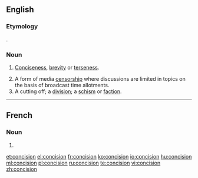==English==

===Etymology===
{{bor|en|fr|concision}}.

===Noun===
{{en-noun|~}}

# {{lb|en|somewhat|rare}} [[conciseness|Conciseness]], [[brevity]] or [[terseness]].
# A form of media [[censorship]] where discussions are limited in topics on the basis of broadcast time allotments.
# A cutting off; a [[division]]; a [[schism]] or [[faction]].
#: {{rfquotek|South}}

----

==French==

===Noun===
{{fr-noun|f}}

# {{l|en|concision}}

[[et:concision]]
[[el:concision]]
[[fr:concision]]
[[ko:concision]]
[[io:concision]]
[[hu:concision]]
[[ml:concision]]
[[pl:concision]]
[[ru:concision]]
[[te:concision]]
[[vi:concision]]
[[zh:concision]]